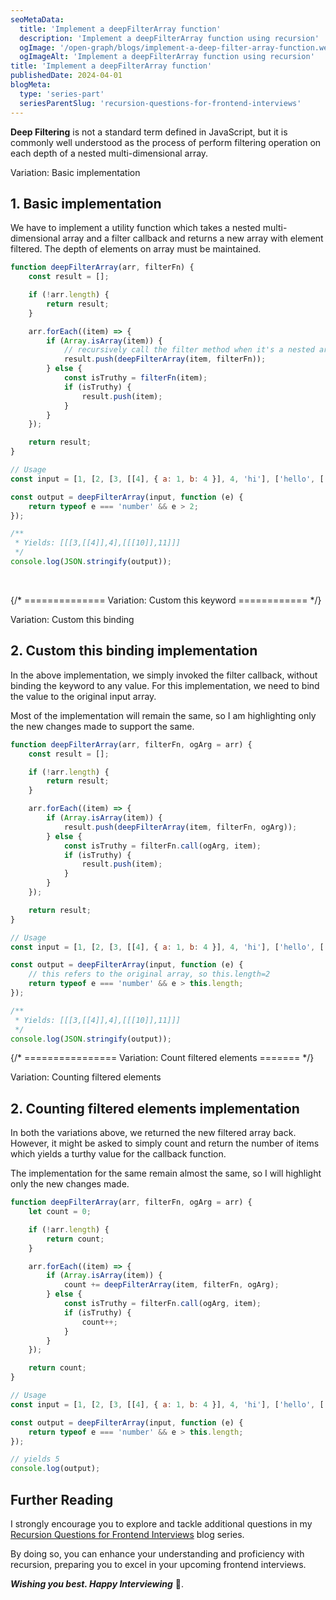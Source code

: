 ```yaml
---
seoMetaData:
  title: 'Implement a deepFilterArray function'
  description: 'Implement a deepFilterArray function using recursion'
  ogImage: '/open-graph/blogs/implement-a-deep-filter-array-function.webp'
  ogImageAlt: 'Implement a deepFilterArray function using recursion'
title: 'Implement a deepFilterArray function'
publishedDate: 2024-04-01
blogMeta:
  type: 'series-part'
  seriesParentSlug: 'recursion-questions-for-frontend-interviews'
---
```


**Deep Filtering** is not a standard term defined in JavaScript, but it is commonly well understood as the process of perform filtering operation on each depth of a nested multi-dimensional array.

<section>

<SubHeading>Variation: Basic implementation</SubHeading>

## 1. Basic implementation

We have to implement a <InlineCode code="deepFilterArray()"/> utility function which takes a nested multi-dimensional array and a filter callback and returns a new array with element filtered. The depth of elements on array must be maintained.

```js title="./src/deepFilterArray.js"
function deepFilterArray(arr, filterFn) {
	const result = [];

	if (!arr.length) {
		return result;
	}

	arr.forEach((item) => {
		if (Array.isArray(item)) {
			// recursively call the filter method when it's a nested array
			result.push(deepFilterArray(item, filterFn));
		} else {
			const isTruthy = filterFn(item);
			if (isTruthy) {
				result.push(item);
			}
		}
	});

	return result;
}

// Usage
const input = [1, [2, [3, [[4], { a: 1, b: 4 }], 4, 'hi'], ['hello', [['welcome', 10]], 11]]];

const output = deepFilterArray(input, function (e) {
	return typeof e === 'number' && e > 2;
});

/**
 * Yields: [[[3,[[4]],4],[[[10]],11]]]
 */
console.log(JSON.stringify(output));
```

<br />

</section>

{/* ============== Variation: Custom this keyword ============ */}

<section>
<SubHeading>Variation: Custom this binding</SubHeading>

## 2. Custom this binding implementation

In the above implementation, we simply invoked the filter callback, without binding the <InlineCode code="this"/> keyword to any value. For this implementation, we need to bind the <InlineCode code="this"/> value to the original input array.

Most of the implementation will remain the same, so I am highlighting only the new changes made to support the same.

```js title="./src/deepFilterArray.js" mark="ogArg" ins={12, 27}
function deepFilterArray(arr, filterFn, ogArg = arr) {
	const result = [];

	if (!arr.length) {
		return result;
	}

	arr.forEach((item) => {
		if (Array.isArray(item)) {
			result.push(deepFilterArray(item, filterFn, ogArg));
		} else {
			const isTruthy = filterFn.call(ogArg, item);
			if (isTruthy) {
				result.push(item);
			}
		}
	});

	return result;
}

// Usage
const input = [1, [2, [3, [[4], { a: 1, b: 4 }], 4, 'hi'], ['hello', [['welcome', 10]], 11]]];

const output = deepFilterArray(input, function (e) {
	// this refers to the original array, so this.length=2
	return typeof e === 'number' && e > this.length;
});

/**
 * Yields: [[[3,[[4]],4],[[[10]],11]]]
 */
console.log(JSON.stringify(output));
```

</section>

{/* ================ Variation: Count filtered elements ======= */}

<section>
<SubHeading>Variation: Counting filtered elements</SubHeading>

## 2. Counting filtered elements implementation

In both the variations above, we returned the new filtered array back. However, it might be asked to simply count and return the number of items which yields a turthy value for the callback function.

The implementation for the same remain almost the same, so I will highlight only the new changes made.

```js title="./src/deepFilterArray.js"  ins={10, 14}
function deepFilterArray(arr, filterFn, ogArg = arr) {
	let count = 0;

	if (!arr.length) {
		return count;
	}

	arr.forEach((item) => {
		if (Array.isArray(item)) {
			count += deepFilterArray(item, filterFn, ogArg);
		} else {
			const isTruthy = filterFn.call(ogArg, item);
			if (isTruthy) {
				count++;
			}
		}
	});

	return count;
}

// Usage
const input = [1, [2, [3, [[4], { a: 1, b: 4 }], 4, 'hi'], ['hello', [['welcome', 10]], 11]]];

const output = deepFilterArray(input, function (e) {
	return typeof e === 'number' && e > this.length;
});

// yields 5
console.log(output);
```

</section>

## Further Reading

I strongly encourage you to explore and tackle additional questions in my [Recursion Questions for Frontend Interviews](/blog/recursion-questions-for-frontend-interviews/ 'Find more question on recursion in the recursion questions for frontend interviews blog series') blog series.

By doing so, you can enhance your understanding and proficiency with recursion, preparing you to excel in your upcoming frontend interviews.

**_Wishing you best. Happy Interviewing_** 🫡.
